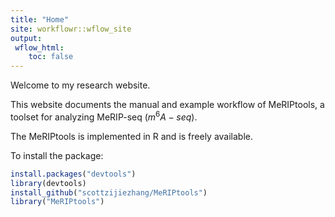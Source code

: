 ```yaml
---
title: "Home"
site: workflowr::wflow_site
output:
 wflow_html:
    toc: false
---
```


Welcome to my research website.

This website documents the manual and example workflow of MeRIPtools, a toolset for analyzing MeRIP-seq ($m^6A-seq$). 

The MeRIPtools is implemented in R and is freely available. 

To install the package:
```r
install.packages("devtools")
library(devtools)
install_github("scottzijiezhang/MeRIPtools")
library("MeRIPtools")
```

